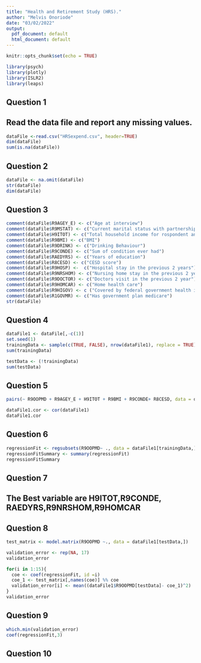 ```yaml
---
title: "Health and Retirement Study (HRS)."
author: "Melvis Onoriode"
date: "03/02/2022"
output:
  pdf_document: default
  html_document: default
---
```


```r
knitr::opts_chunk$set(echo = TRUE)
```
```r
library(psych)
library(plotly)
library(ISLR2)
library(leaps)
```
## Question 1 
## Read the data file and report any missing values.
```r
dataFile <-read.csv("HRSexpend.csv", header=TRUE)
dim(dataFile)
sum(is.na(dataFile))
```

## Question 2
```r
dataFile <- na.omit(dataFile)
str(dataFile)
dim(dataFile)
```
## Question 3
```r
comment(dataFile$R9AGEY_E) <- c("Age at interview")
comment(dataFile$R9MSTAT) <- c("Current marital status with partnership")
comment(dataFile$H9ITOT) <- c("Total household income for rospondent and Spouse")
comment(dataFile$R9BMI) <- c("BMI")
comment(dataFile$R9DRINK) <- c("Drinking Behaviour")
comment(dataFile$R9CONDE) <- c("Sum of condition ever had")
comment(dataFile$RAEDYRS) <- c("Years of education")
comment(dataFile$R8CESD) <- c("CESD score")
comment(dataFile$R9HOSP) <-  c("Hospital stay in the previous 2 years")
comment(dataFile$R9NRSHOM) <- c("Nursing home stay in the previous 2 year")
comment(dataFile$R9DOCTOR) <- c("Doctors visit in the previous 2 year")
comment(dataFile$R9HOMCAR) <- c("Home health care")
comment(dataFile$R9HIGOV) <- c ("Covered by federal government health insurance program")
comment(dataFile$R1GOVMR) <- c("Has government plan medicare")
str(dataFile)

```
## Question 4
```r
dataFile1 <- dataFile[,-c(1)]
set.seed(1)
trainingData <- sample(c(TRUE, FALSE), nrow(dataFile1), replace = TRUE)
sum(trainingData)

testData <- (!trainingData)
sum(testData)

```
## Question 5
```r
pairs(~ R9OOPMD + R9AGEY_E + H9ITOT + R9BMI + R9CONDE+ R8CESD, data = dataFile1, main = "Scatter plot matrix", pch = 19, col = 4)

dataFile1.cor <- cor(dataFile1)
dataFile1.cor
```

## Question 6
```r
regressionFit <- regsubsets(R9OOPMD~ ., data = dataFile1[trainingData,], nvmax =17)
regressionFitSummary <- summary(regressionFit)
regressionFitSummary

```
## Question 7 
## The Best variable are H9ITOT,R9CONDE, RAEDYRS,R9NRSHOM,R9HOMCAR


## Question 8
```r
test_matrix <- model.matrix(R9OOPMD ~., data = dataFile1[testData,])
```

```r
validation_error <- rep(NA, 17)
validation_error
```

```r
for(i in 1:15){
  coe <- coef(regressionFit, id =i)
  coe_1 <- test_matrix[,names(coe)] %% coe
  validation_error[i] <- mean((dataFile1$R9OOPMD[testData]- coe_1)^2)
}
validation_error

```
## Question 9
```r
which.min(validation_error)
coef(regressionFit,3)
```
## Question 10